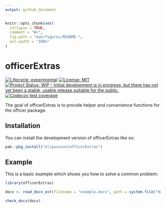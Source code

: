 ```yaml
---
output: github_document
---
```


<!-- README.md is generated from README.Rmd. Please edit that file -->

```r
knitr::opts_chunk$set(
  collapse = TRUE,
  comment = "#>",
  fig.path = "man/figures/README-",
  out.width = "100%"
)
```

# officerExtras

<!-- badges: start -->
[![Lifecycle: experimental](https://img.shields.io/badge/lifecycle-experimental-orange.svg)](https://lifecycle.r-lib.org/articles/stages.html#experimental)
[![License: MIT](https://img.shields.io/badge/License-MIT-yellow.svg)](https://opensource.org/licenses/MIT)
[![Project Status: WIP – Initial development is in progress, but there has not yet been a stable, usable release suitable for the public.](https://www.repostatus.org/badges/latest/wip.svg)](https://www.repostatus.org/#wip)
[![Codecov test coverage](https://codecov.io/gh/elipousson/officerExtras/branch/main/graph/badge.svg)](https://app.codecov.io/gh/elipousson/officerExtras?branch=main)
<!-- badges: end -->

The goal of officerExtras is to provide helper and convenience functions for the officer package.

## Installation

You can install the development version of officerExtras like so:

``` r
pak::pkg_install("elipousson/officerExtras")
```

## Example

This is a basic example which shows you how to solve a common problem:

```r
library(officerExtras)

docx <- read_docx_ext(filename = "example.docx", path = system.file("doc_examples", package = "officer"))

check_docx(docx)
```
